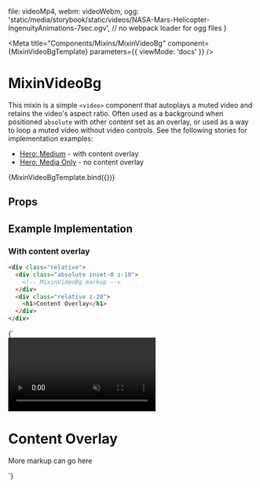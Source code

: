   file: videoMp4,
  webm: videoWebm,
  ogg: 'static/media/storybook/static/videos/NASA-Mars-Helicopter-IngenuityAnimations-7sec.ogv', // no webpack loader for ogg files
}

<Meta
  title="Components/Mixins/MixinVideoBg"
  component={MixinVideoBgTemplate}
  parameters={{ viewMode: 'docs' }}
/>

# MixinVideoBg

This mixin is a simple `<video>` component that autoplays a muted video and retains the video's aspect ratio. Often used as a background when positioned `absolute` with other content set as an overlay, or used as a way to loop a muted video without video controls.
See the following stories for implementation examples:

- [Hero: Medium](?path=/story/components-blocks-heroes-medium--video) - with content overlay
- [Hero: Media Only](?path=/story/components-blocks-heroes-media-only--video) - no content overlay

<Canvas>
  <Story
    name="Default"
    args={MixinVideoBgData}
    argTypes={{
      file: {
        type: { name: 'string', required: false },
        description: 'source to `mp4` video file',
      },
      webm: {
        type: { name: 'string', required: false },
        description: 'source to `webm` video file',
      },
      ogg: {
        type: { name: 'string', required: false },
        description: 'source to `ogg` video file',
      },
    }}
  >
    {MixinVideoBgTemplate.bind({})}
  </Story>
</Canvas>

## Props

<ArgsTable story="Default" />

## Example Implementation

### With content overlay

```html
<div class="relative">
  <div class="absolute inset-0 z-10">
    <!-- MixinVideoBg markup -->
  </div>
  <div class="relative z-20">
    <h1>Content Overlay</h1>
  </div>
</div>
```

<Canvas>
  <Story name="Overlay example">
    {`
    <div class="relative">
      <div class="absolute inset-0 z-10">
        <video
          loop="loop"
          muted="muted"
          playsinline=""
          autoplay="autoplay"
          preload="auto"
          class="object-cover w-full h-full"
        >
          <source src="static/media/storybook/static/videos/NASA-Mars-Helicopter-IngenuityAnimations-7sec.webm" type="video/webm" />
          <source src="static/media/storybook/static/videos/NASA-Mars-Helicopter-IngenuityAnimations-7sec.mp4" type="video/mp4" />
          <source src="static/media/storybook/static/videos/NASA-Mars-Helicopter-IngenuityAnimations-7sec.ogv" type="video/ogg" />
        </video>
      </div>
      <div class="relative z-20 p-5">
        <h1>Content Overlay</h1>
        <p>More markup can go here</p>
      </div>
    </div>
    `}
  </Story>
</Canvas>
